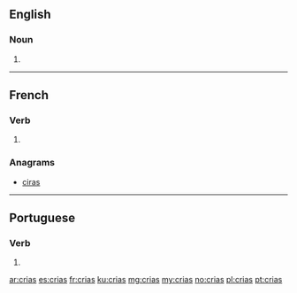 ==English==

===Noun===
{{head|en|noun plural form}}

# {{plural of|cria|lang=en}}

----

==French==

===Verb===
{{fr-verb-form}}

# {{inflection of|crier||2|s|phis|lang=fr}}

===Anagrams===
* [[ciras#French|ciras]]

----

==Portuguese==

===Verb===
{{pt-verb-form}}

# {{pt-verb form of|criar|ar|indicative|present|singular|second}}

[[ar:crias]]
[[es:crias]]
[[fr:crias]]
[[ku:crias]]
[[mg:crias]]
[[my:crias]]
[[no:crias]]
[[pl:crias]]
[[pt:crias]]